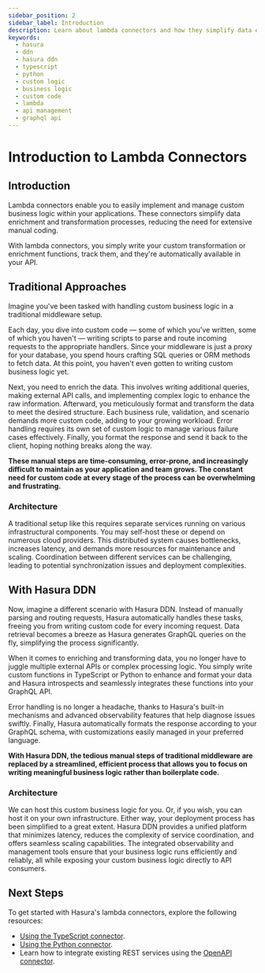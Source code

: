 ```yaml
---
sidebar_position: 2
sidebar_label: Introduction
description: Learn about lambda connectors and how they simplify data enrichment and transformation.
keywords:
  - hasura
  - ddn
  - hasura ddn
  - typescript
  - python
  - custom logic
  - business logic
  - custom code
  - lambda
  - api management
  - graphql api
---
```



# Introduction to Lambda Connectors

## Introduction

Lambda connectors enable you to easily implement and manage custom business logic within your applications. These
connectors simplify data enrichment and transformation processes, reducing the need for extensive manual coding.

With lambda connectors, you simply write your custom transformation or enrichment functions, track them, and they're
automatically available in your API.

## Traditional Approaches

Imagine you've been tasked with handling custom business logic in a traditional middleware setup.

Each day, you dive into custom code — some of which you've written, some of which you haven't — writing scripts to parse
and route incoming requests to the appropriate handlers. Since your middleware is just a proxy for your database, you
spend hours crafting SQL queries or ORM methods to fetch data. At this point, you haven't even gotten to writing custom
business logic yet.

Next, you need to enrich the data. This involves writing additional queries, making external API calls, and implementing
complex logic to enhance the raw information. Afterward, you meticulously format and transform the data to meet the
desired structure. Each business rule, validation, and scenario demands more custom code, adding to your growing
workload. Error handling requires its own set of custom logic to manage various failure cases effectively. Finally, you
format the response and send it back to the client, hoping nothing breaks along the way.

**These manual steps are time-consuming, error-prone, and increasingly difficult to maintain as your application and
team grows. The constant need for custom code at every stage of the process can be overwhelming and frustrating.**

### Architecture

A traditional setup like this requires separate services running on various infrastructural components. You may
self-host these or depend on numerous cloud providers. This distributed system causes bottlenecks, increases latency,
and demands more resources for maintenance and scaling. Coordination between different services can be challenging,
leading to potential synchronization issues and deployment complexities.

## With Hasura DDN

Now, imagine a different scenario with Hasura DDN. Instead of manually parsing and routing requests, Hasura
automatically handles these tasks, freeing you from writing custom code for every incoming request. Data retrieval
becomes a breeze as Hasura generates GraphQL queries on the fly, simplifying the process significantly.

When it comes to enriching and transforming data, you no longer have to juggle multiple external APIs or complex
processing logic. You simply write custom functions in TypeScript or Python to enhance and format your data and Hasura
introspects and seamlessly integrates these functions into your GraphQL API.

Error handling is no longer a headache, thanks to Hasura's built-in mechanisms and advanced observability features that
help diagnose issues swiftly. Finally, Hasura automatically formats the response according to your GraphQL schema, with
customizations easily managed in your preferred language.

**With Hasura DDN, the tedious manual steps of traditional middleware are replaced by a streamlined, efficient process
that allows you to focus on writing meaningful business logic rather than boilerplate code.**

### Architecture

We can host this custom business logic for you. Or, if you wish, you can host it on your own infrastructure. Either way,
your deployment process has been simplified to a great extent. Hasura DDN provides a unified platform that minimizes
latency, reduces the complexity of service coordination, and offers seamless scaling capabilities. The integrated
observability and management tools ensure that your business logic runs efficiently and reliably, all while exposing
your custom business logic directly to API consumers.

## Next Steps

To get started with Hasura's lambda connectors, explore the following resources:

- [Using the TypeScript connector](/getting-started/build/06-add-business-logic.mdx?db=TypeScript).
- [Using the Python connector](/getting-started/build/06-add-business-logic.mdx?db=Python).
- Learn how to integrate existing REST services using the
  [OpenAPI connector](/getting-started/build/03-connect-to-data/01-connect-a-source.mdx?db=OpenAPI).
